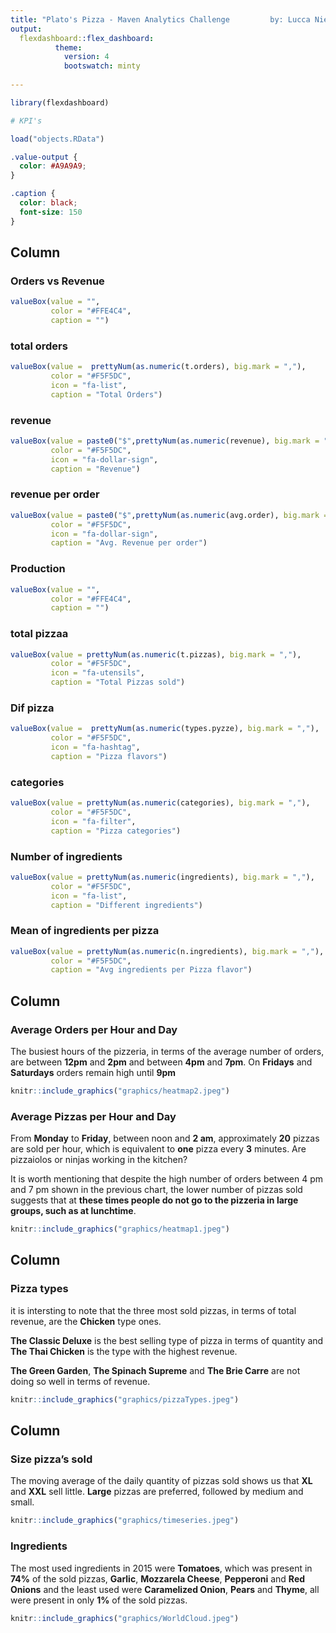 ```yaml
---
title: "Plato's Pizza - Maven Analytics Challenge         by: Lucca Nielsen"
output: 
  flexdashboard::flex_dashboard:
          theme:
            version: 4
            bootswatch: minty
    
---
```


```r
library(flexdashboard)

# KPI's

load("objects.RData")

```

```css

.value-output {
  color: #A9A9A9;
}

.caption {
  color: black;
  font-size: 150
}


```

Column {data-width=150}
-------------------------------------

### Orders vs Revenue
```r
valueBox(value = "",
         color = "#FFE4C4",
         caption = "")

```

### total orders
```r
valueBox(value =  prettyNum(as.numeric(t.orders), big.mark = ","), 
         color = "#F5F5DC",
         icon = "fa-list",
         caption = "Total Orders")

```



### revenue
```r
valueBox(value = paste0("$",prettyNum(as.numeric(revenue), big.mark = ",")), 
         color = "#F5F5DC",
         icon = "fa-dollar-sign",
         caption = "Revenue")

```

### revenue per order
```r
valueBox(value = paste0("$",prettyNum(as.numeric(avg.order), big.mark = ",")), 
         color = "#F5F5DC",
         icon = "fa-dollar-sign",
         caption = "Avg. Revenue per order")

```

### Production

```r
valueBox(value = "",
         color = "#FFE4C4",
         caption = "")

```

### total pizzaa
```r
valueBox(value = prettyNum(as.numeric(t.pizzas), big.mark = ","), 
         color = "#F5F5DC",
         icon = "fa-utensils",
         caption = "Total Pizzas sold")

```

### Dif pizza
```r
valueBox(value =  prettyNum(as.numeric(types.pyzze), big.mark = ","), 
         color = "#F5F5DC",
         icon = "fa-hashtag",
         caption = "Pizza flavors")

```

### categories
```r
valueBox(value = prettyNum(as.numeric(categories), big.mark = ","), 
         color = "#F5F5DC",
         icon = "fa-filter",
         caption = "Pizza categories")

```

### Number of ingredients
```r
valueBox(value = prettyNum(as.numeric(ingredients), big.mark = ","), 
         color = "#F5F5DC",
         icon = "fa-list",
         caption = "Different ingredients")

```

### Mean of ingredients per pizza
```r
valueBox(value = prettyNum(as.numeric(n.ingredients), big.mark = ","), 
         color = "#F5F5DC",
         caption = "Avg ingredients per Pizza flavor")

```



Column {data-width=450}
-------------------------------------
### Average Orders per Hour and Day

######## The busiest hours of the pizzeria, in terms of the average number of orders, are between **12pm** and **2pm** and between **4pm** and **7pm**. On **Fridays** and **Saturdays** orders remain high until **9pm**

```r

knitr::include_graphics("graphics/heatmap2.jpeg")


```


### Average Pizzas per Hour and Day

######## From **Monday** to **Friday**, between noon and **2 am**, approximately **20** pizzas are sold per hour, which is equivalent to  **one** pizza every **3** minutes. Are pizzaiolos or ninjas working in the kitchen?  
######## It is worth mentioning that despite the high number of orders between 4 pm and 7 pm shown in the previous chart, the lower number of pizzas sold suggests that at **these times people do not go to the pizzeria in large groups, such as at lunchtime**.

```r

knitr::include_graphics("graphics/heatmap1.jpeg")


```


Column 
-------------------------------------
### Pizza types

######## it is intersting to note that the three most sold  pizzas, in terms of total revenue, are the **Chicken** type ones. 

######## **The Classic Deluxe** is the best  selling type of pizza in terms of quantity and **The Thai Chicken** is the type with the highest revenue.

######## **The Green Garden**, **The Spinach Supreme** and **The Brie Carre** are not doing so well in terms of revenue. 


```r
knitr::include_graphics("graphics/pizzaTypes.jpeg")
```

Column 
-------------------------------------

### Size pizza's sold

######## The moving average of the daily quantity of pizzas sold shows us that **XL** and **XXL** sell little. **Large** pizzas are preferred, followed by medium and small.

```r
knitr::include_graphics("graphics/timeseries.jpeg")
```

### Ingredients
######## The most used ingredients in 2015 were **Tomatoes**, which was present in **74%** of the sold pizzas, **Garlic**, **Mozzarela Cheese**,  **Pepperoni** and **Red Onions** and the least used were **Caramelized Onion**, **Pears** and **Thyme**, all were present in only **1%** of the sold pizzas.

```r
knitr::include_graphics("graphics/WorldCloud.jpeg")

```



